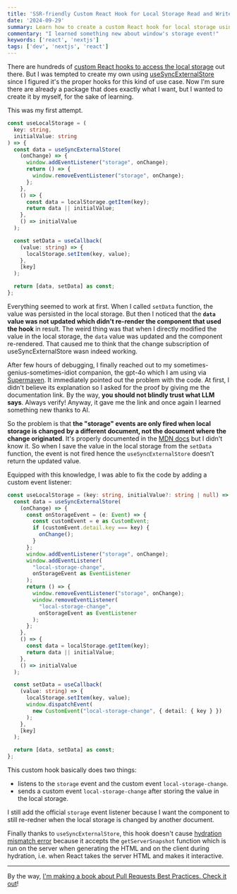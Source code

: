 ```yaml
---
title: 'SSR-friendly Custom React Hook for Local Storage Read and Write'
date: '2024-09-29'
summary: Learn how to create a custom React hook for local storage using useSyncExternalStore. Avoid hydration mismatches and handle cross-document updates in server-side rendering.
commentary: "I learned something new about window's storage event!"
keywords: ['react', 'nextjs']
tags: ['dev', 'nextjs', 'react']
---
```


There are hundreds of [custom React hooks to access the local storage](https://www.npmjs.com/search?q=use-local-storage) out there. But I was tempted to create my own using [useSyncExternalStore](/blog/use-sync-external-store-in-react) since I figured it's the proper hooks for this kind of use case. Now I'm sure there are already a package that does exactly what I want, but I wanted to create it by myself, for the sake of learning.

This was my first attempt.

```jsx:app/use-local-storage.ts showLineNumbers
const useLocalStorage = (
  key: string,
  initialValue: string
) => {
  const data = useSyncExternalStore(
    (onChange) => {
      window.addEventListener("storage", onChange);
      return () => {
        window.removeEventListener("storage", onChange);
      };
    },
    () => {
      const data = localStorage.getItem(key);
      return data || initialValue;
    },
    () => initialValue
  );

  const setData = useCallback(
    (value: string) => {
      localStorage.setItem(key, value);
    },
    [key]
  );

  return [data, setData] as const;
};
```

Everything seemed to work at first. When I called `setData` function, the value was persisted in the local storage. But then I noticed that the **`data` value was not updated which didn't re-render the component that used the hook** in result. The weird thing was that when I directly modified the value in the local storage, the `data` value was updated and the component re-rendered. That caused me to think that the change subscription of useSyncExternalStore wasn indeed working.

After few hours of debugging, I finally reached out to my sometimes-genius-sometimes-idiot companion, the gpt-4o which I am using via [Supermaven](https://supermaven.com). It immediately pointed out the problem with the code. At first, I didn't believe its explanation so I asked for the proof by giving me the documentation link. By the way, **you should not blindly trust what LLM says**. Always verify! Anyway, it gave me the link and once again I learned something new thanks to AI.

So the problem is that **the "storage" events are only fired when local storage is changed by a different document, not the document where the change originated**. It's properly documented in the [MDN docs](https://developer.mozilla.org/en-US/docs/Web/API/Window/storage_event) but I didn't know it. So when I save the value in the local storage from the `setData` function, the event is not fired hence the `useSyncExternalStore` doesn't return the updated value.

Equipped with this knowledge, I was able to fix the code by adding a custom event listener:

```jsx:app/use-local-storage.ts {4-14, 33-35} showLineNumbers
const useLocalStorage = (key: string, initialValue?: string | null) => {
  const data = useSyncExternalStore(
    (onChange) => {
      const onStorageEvent = (e: Event) => {
        const customEvent = e as CustomEvent;
        if (customEvent.detail.key === key) {
          onChange();
        }
      };
      window.addEventListener("storage", onChange);
      window.addEventListener(
        "local-storage-change",
        onStorageEvent as EventListener
      );
      return () => {
        window.removeEventListener("storage", onChange);
        window.removeEventListener(
          "local-storage-change",
          onStorageEvent as EventListener
        );
      };
    },
    () => {
      const data = localStorage.getItem(key);
      return data || initialValue;
    },
    () => initialValue
  );

  const setData = useCallback(
    (value: string) => {
      localStorage.setItem(key, value);
      window.dispatchEvent(
        new CustomEvent("local-storage-change", { detail: { key } })
      );
    },
    [key]
  );

  return [data, setData] as const;
};
```

This custom hook basically does two things:

- listens to the `storage` event and the custom event `local-storage-change`.
- sends a custom event `local-storage-change` after storing the value in the local storage.

I still add the official `storage` event listener because I want the component to still re-redner when the local storage is changed by another document.

Finally thanks to `useSyncExternalStore`, this hook doesn't cause [hydration mismatch error](https://react.dev/reference/react-dom/client/hydrateRoot#hydrating-server-rendered-html) because it accepts the `getServerSnapshot` function which is run on the server when generating the HTML and on the client during hydration, i.e. when React takes the server HTML and makes it interactive.

---

By the way, [I'm making a book about Pull Requests Best Practices. Check it out](https://pr.nico.fyi)!
